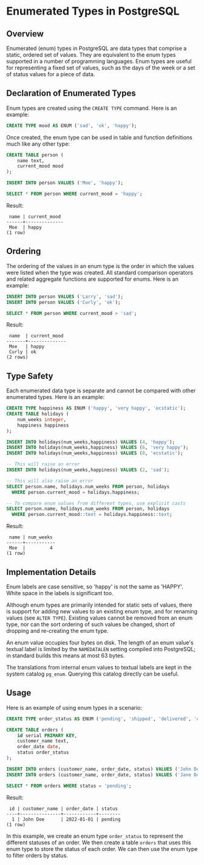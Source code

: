 # **Enumerated Types in PostgreSQL**

## **Overview**

Enumerated (enum) types in PostgreSQL are data types that comprise a static, ordered set of values. They are equivalent to the enum types supported in a number of programming languages. Enum types are useful for representing a fixed set of values, such as the days of the week or a set of status values for a piece of data.

## **Declaration of Enumerated Types**

Enum types are created using the `CREATE TYPE` command. Here is an example:

```sql
CREATE TYPE mood AS ENUM ('sad', 'ok', 'happy');
```

Once created, the enum type can be used in table and function definitions much like any other type:

```sql
CREATE TABLE person (
    name text,
    current_mood mood
);

INSERT INTO person VALUES ('Moe', 'happy');

SELECT * FROM person WHERE current_mood = 'happy';
```

Result:

```
 name | current_mood
------+--------------
 Moe  | happy
(1 row)
```

## **Ordering**

The ordering of the values in an enum type is the order in which the values were listed when the type was created. All standard comparison operators and related aggregate functions are supported for enums. Here is an example:

```sql
INSERT INTO person VALUES ('Larry', 'sad');
INSERT INTO person VALUES ('Curly', 'ok');

SELECT * FROM person WHERE current_mood > 'sad';
```

Result:

```
 name  | current_mood
-------+--------------
 Moe   | happy
 Curly | ok
(2 rows)
```

## **Type Safety**

Each enumerated data type is separate and cannot be compared with other enumerated types. Here is an example:

```sql
CREATE TYPE happiness AS ENUM ('happy', 'very happy', 'ecstatic');
CREATE TABLE holidays (
    num_weeks integer,
    happiness happiness
);

INSERT INTO holidays(num_weeks,happiness) VALUES (4, 'happy');
INSERT INTO holidays(num_weeks,happiness) VALUES (6, 'very happy');
INSERT INTO holidays(num_weeks,happiness) VALUES (8, 'ecstatic');

-- This will raise an error
INSERT INTO holidays(num_weeks,happiness) VALUES (2, 'sad');

-- This will also raise an error
SELECT person.name, holidays.num_weeks FROM person, holidays
  WHERE person.current_mood = holidays.happiness;

-- To compare enum values from different types, use explicit casts
SELECT person.name, holidays.num_weeks FROM person, holidays
  WHERE person.current_mood::text = holidays.happiness::text;
```

Result:

```
 name | num_weeks
------+-----------
 Moe  |         4
(1 row)
```

## **Implementation Details**

Enum labels are case sensitive, so 'happy' is not the same as 'HAPPY'. White space in the labels is significant too.

Although enum types are primarily intended for static sets of values, there is support for adding new values to an existing enum type, and for renaming values (see `ALTER TYPE`). Existing values cannot be removed from an enum type, nor can the sort ordering of such values be changed, short of dropping and re-creating the enum type.

An enum value occupies four bytes on disk. The length of an enum value's textual label is limited by the `NAMEDATALEN` setting compiled into PostgreSQL; in standard builds this means at most 63 bytes.

The translations from internal enum values to textual labels are kept in the system catalog `pg_enum`. Querying this catalog directly can be useful.

## **Usage**

Here is an example of using enum types in a scenario:

```sql
CREATE TYPE order_status AS ENUM ('pending', 'shipped', 'delivered', 'cancelled');

CREATE TABLE orders (
    id serial PRIMARY KEY,
    customer_name text,
    order_date date,
    status order_status
);

INSERT INTO orders (customer_name, order_date, status) VALUES ('John Doe', '2022-01-01', 'pending');
INSERT INTO orders (customer_name, order_date, status) VALUES ('Jane Doe', '2022-01-15', 'shipped');

SELECT * FROM orders WHERE status = 'pending';
```

Result:

```
 id | customer_name | order_date | status
----+---------------+------------+--------
  1 | John Doe      | 2022-01-01 | pending
(1 row)
```

In this example, we create an enum type `order_status` to represent the different statuses of an order. We then create a table `orders` that uses this enum type to store the status of each order. We can then use the enum type to filter orders by status.
